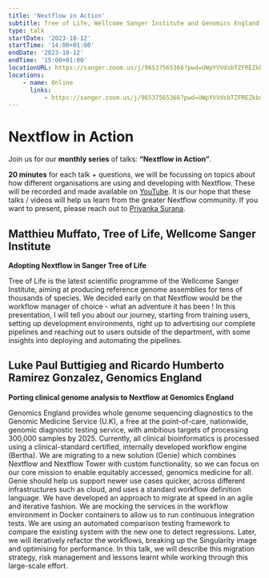 ```yaml
---
title: 'Nextflow in Action'
subtitle: Tree of Life, Wellcome Sanger Institute and Genomics England
type: talk
startDate: '2023-10-12'
startTime: '14:00+01:00'
endDate: '2023-10-12'
endTime: '15:00+01:00'
locationURL: https://sanger.zoom.us/j/96537565366?pwd=UWpYVVdsbTZFREZkbndaZGNkNGJrdz09
locations:
    - name: Online
      links:
          - https://sanger.zoom.us/j/96537565366?pwd=UWpYVVdsbTZFREZkbndaZGNkNGJrdz09
---
```



# Nextflow in Action

Join us for our **monthly series** of talks: **“Nextflow in Action”**.

**20 minutes** for each talk + questions, we will be focussing on topics about how different organisations are using and developing with Nextflow.
These will be recorded and made available on [YouTube](https://www.youtube.com/@workflows-community).
It is our hope that these talks / videos will help us learn from the greater Nextflow community. If you want to present, please reach out to [Priyanka Surana](mailto:ps22@sanger.ac.uk).

## Matthieu Muffato, Tree of Life, Wellcome Sanger Institute

**Adopting Nextflow in Sanger Tree of Life**

Tree of Life is the latest scientific programme of the Wellcome Sanger Institute, aiming at producing reference genome assemblies for tens of thousands of species. We decided early on that Nextflow would be the workflow manager of choice - what an adventure it has been ! In this presentation, I will tell you about our journey, starting from training users, setting up development environments, right up to advertising our complete pipelines and reaching out to users outside of the department, with some insights into deploying and automating the pipelines.

<YouTube id="w4RGam3T8iQ" poster="https://i3.ytimg.com/vi/w4RGam3T8iQ/maxresdefault.jpg" />

## Luke Paul Buttigieg and Ricardo Humberto Ramirez Gonzalez, Genomics England

**Porting clinical genome analysis to Nextflow at Genomics England**

Genomics England provides whole genome sequencing diagnostics to the Genomic Medicine Service (U.K), a free at the point-of-care, nationwide, genomic diagnostic testing service, with ambitious targets of processing 300,000 samples by 2025. Currently, all clinical bioinformatics is processed using a clinical-standard certified, internally developed workflow engine (Bertha). We are migrating to a new solution (Genie) which combines Nextflow and Nextflow Tower with custom functionality, so we can focus on our core mission to enable equitably accessed, genomics medicine for all. Genie should help us support newer use cases quicker, across different infrastructures such as cloud, and uses a standard workflow definition language. We have developed an approach to migrate at speed in an agile and iterative fashion. We are mocking the services in the workflow environment in Docker containers to allow us to run continuous integration tests. We are using an automated comparison testing framework to compare the existing system with the new one to detect regressions. Later, we will iteratively refactor the workflows, breaking up the Singularity image and optimising for performance. In this talk, we will describe this migration strategy, risk management and lessons learnt while working through this large-scale effort.

<YouTube id="xLQWFvbHszE" poster="https://i3.ytimg.com/vi/xLQWFvbHszE/maxresdefault.jpg" />
